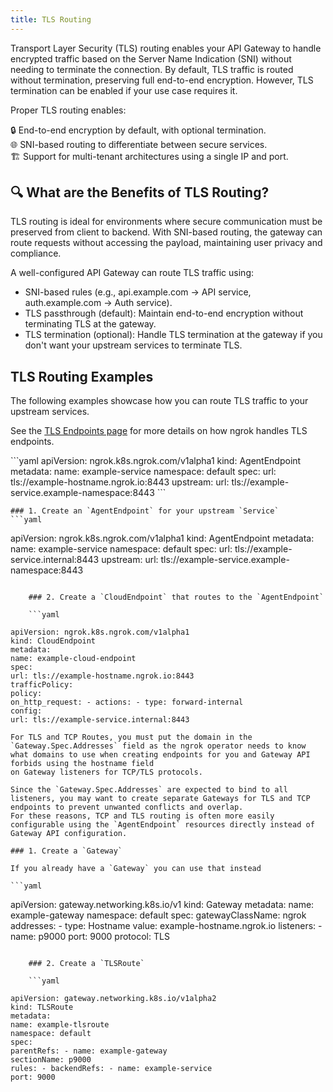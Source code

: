 ```yaml
---
title: TLS Routing
---
```



Transport Layer Security (TLS) routing enables your API Gateway to handle encrypted traffic based on the Server Name Indication (SNI) without needing to terminate the connection. By default, TLS traffic is routed without termination, preserving full end-to-end encryption. However, TLS termination can be enabled if your use case requires it.

Proper TLS routing enables:

🔒 End-to-end encryption by default, with optional termination. <br /> 🌐 SNI-based routing to differentiate between secure services. <br /> 🏗 Support for multi-tenant architectures using a single IP and port. <br />

## 🔍 What are the Benefits of TLS Routing?

TLS routing is ideal for environments where secure communication must be preserved from client to backend.
With SNI-based routing, the gateway can route requests without accessing the payload, maintaining user privacy and compliance.

A well-configured API Gateway can route TLS traffic using:

- SNI-based rules (e.g., api.example.com → API service, auth.example.com → Auth service).
- TLS passthrough (default): Maintain end-to-end encryption without terminating TLS at the gateway.
- TLS termination (optional): Handle TLS termination at the gateway if you don't want your upstream services to terminate TLS.

## TLS Routing Examples

The following examples showcase how you can route TLS traffic to your upstream services.

See the [TLS Endpoints page](/docs/universal-gateway/tls/) for more details on how ngrok handles TLS endpoints.

<Tabs groupId="kind" queryString="kind">
	<TabItem value="agentendpoint" label="AgentEndpoint">
	```yaml
  apiVersion: ngrok.k8s.ngrok.com/v1alpha1
  kind: AgentEndpoint
  metadata:
    name: example-service
    namespace: default
  spec:
    url: tls://example-hostname.ngrok.io:8443
    upstream:
      url: tls://example-service.example-namespace:8443
	```
	</TabItem>
	<TabItem value="endpoints" label="CloudEndpoint with AgentEndpoint">

    ### 1. Create an `AgentEndpoint` for your upstream `Service`
    ```yaml

apiVersion: ngrok.k8s.ngrok.com/v1alpha1
kind: AgentEndpoint
metadata:
name: example-service
namespace: default
spec:
url: tls://example-service.internal:8443
upstream:
url: tls://example-service.example-namespace:8443

````

    ### 2. Create a `CloudEndpoint` that routes to the `AgentEndpoint`

    ```yaml

apiVersion: ngrok.k8s.ngrok.com/v1alpha1
kind: CloudEndpoint
metadata:
name: example-cloud-endpoint
spec:
url: tls://example-hostname.ngrok.io:8443
trafficPolicy:
policy:
on_http_request: - actions: - type: forward-internal
config:
url: tls://example-service.internal:8443
````

</TabItem>
<TabItem value="gateway-api" label="Gateway API">

    For TLS and TCP Routes, you must put the domain in the `Gateway.Spec.Addresses` field as the ngrok operator needs to know what domains to use when creating endpoints for you and Gateway API forbids using the hostname field
    on Gateway listeners for TCP/TLS protocols.

    Since the `Gateway.Spec.Addresses` are expected to bind to all listeners, you may want to create separate Gateways for TLS and TCP endpoints to prevent unwanted conflicts and overlap.
    For these reasons, TCP and TLS routing is often more easily configurable using the `AgentEndpoint` resources directly instead of Gateway API configuration.

    ### 1. Create a `Gateway`

    If you already have a `Gateway` you can use that instead

    ```yaml

apiVersion: gateway.networking.k8s.io/v1
kind: Gateway
metadata:
name: example-gateway
namespace: default
spec:
gatewayClassName: ngrok
addresses: - type: Hostname
value: example-hostname.ngrok.io
listeners: - name: p9000
port: 9000
protocol: TLS

````

    ### 2. Create a `TLSRoute`

    ```yaml

apiVersion: gateway.networking.k8s.io/v1alpha2
kind: TLSRoute
metadata:
name: example-tlsroute
namespace: default
spec:
parentRefs: - name: example-gateway
sectionName: p9000
rules: - backendRefs: - name: example-service
port: 9000
````

</TabItem>

</Tabs>

